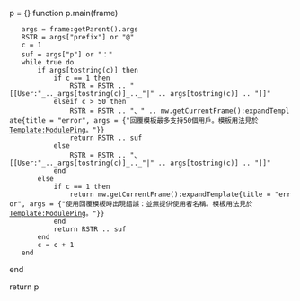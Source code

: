 p = {}
function p.main(frame)
	args = frame:getParent().args
	RSTR = args["prefix"] or "@"
	c = 1
	suf = args["p"] or "："
	while true do
		if args[tostring(c)] then
			if c == 1 then
				RSTR = RSTR .. "[[User:"_.._args[tostring(c)]_.._"|" .. args[tostring(c)] .. "]]"
			elseif c > 50 then
				RSTR = RSTR .. "、" .. mw.getCurrentFrame():expandTemplate{title = "error", args = {"回覆模板最多支持50個用戶。模板用法見於[[Template:ModulePing|Template:ModulePing]]。"}}
				return RSTR .. suf
			else
				RSTR = RSTR .. "、[[User:"_.._args[tostring(c)]_.._"|" .. args[tostring(c)] .. "]]"
			end
		else
			if c == 1 then
				return mw.getCurrentFrame():expandTemplate{title = "error", args = {"使用回覆模板時出現錯誤：並無提供使用者名稱。模板用法見於[[Template:ModulePing|Template:ModulePing]]。"}}
			end
			return RSTR .. suf
		end
		c = c + 1
	end
end

return p